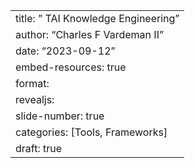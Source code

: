 ---
title: " TAI Knowledge Engineering"
author: "Charles F Vardeman II"
date: "2023-09-12"
embed-resources: true
format: 
    revealjs:
        slide-number: true
categories: [Tools, Frameworks]
draft: true
---